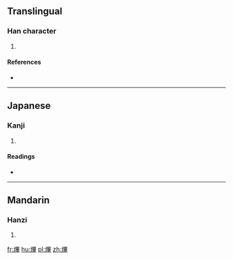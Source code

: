 ==Translingual==

===Han character===
{{Han char|rn=86|rad=火|as=11|sn=15|four=9605<sub>4</sub>|canj=火田廿十 (FWTJ)}}

# {{defn|Han|sort=火11}}

====References====
* {{Han ref|kx=0680.120|dkj=19324|dj=1091.180|hdz=32228.160|uh=719A|ud=29082|bh=E667|bd=58983}}

----

==Japanese==

===Kanji===
{{ja-kanji|grade=|rs=火11}}

# {{defn|lang=ja|sort=火11}}

====Readings====
* {{ja-readings|on=[[ひつ]] (hitsu), [[ひち]] (hichi)|kun=}}

----

==Mandarin==

===Hanzi===
{{cmn-hanzi|pin=[[bì]] ([[bi4]]), [[shú]] ([[shu2]])|wg=pi<sup>4</sup>, shu<sup>2</sup>}}

# {{defn|lang=cmn|sort=火11}}

[[fr:熚]]
[[hu:熚]]
[[pl:熚]]
[[zh:熚]]